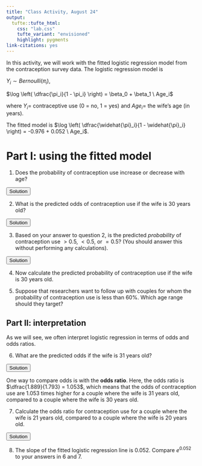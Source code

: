 ```yaml
---
title: "Class Activity, August 24"
output: 
  tufte::tufte_html:
    css: "lab.css"
    tufte_variant: "envisioned"
    highlight: pygments
link-citations: yes
---
```


In this activity, we will work with the fitted logistic regression model from the contraception survey data. The logistic regression model is 

$Y_i \sim Bernoulli(\pi_i)$,

$\log \left( \dfrac{\pi_i}{1 - \pi_i} \right) = \beta_0 + \beta_1 \ Age_i$

where $Y_i =$ contraceptive use (0 = no, 1 = yes) and $Age_i =$ the wife's age (in years).

The fitted model is $\log \left( \dfrac{\widehat{\pi}_i}{1 - \widehat{\pi}_i} \right) = -0.976 + 0.052 \ Age_i$.

# Part I: using the fitted model

1. Does the probability of contraception use increase or decrease with age?

<SCRIPT>
function ShowAndHide(divid) {
    var x = document.getElementById(divid);
    if (x.style.display == 'none') {
        x.style.display = 'block';
    } else {
        x.style.display = 'none';
    }
}
</SCRIPT>

<BUTTON ONCLICK="ShowAndHide('q1_solution')">Solution</BUTTON>

<DIV ID="q1_solution" STYLE="display:none">
The slope of the fitted model (0.052) is positive, which means that the log odds increase as age increases. Therefore the probability also increases as age increases.
</DIV>

2. What is the predicted odds of contraception use if the wife is 30 years old?

<BUTTON ONCLICK="ShowAndHide('q2_solution')">Solution</BUTTON>

<DIV ID="q2_solution" STYLE="display:none">
The predicted odds are $\exp\{ -0.976 + 0.052 \cdot 30 \} = 1.793$
</DIV>

3. Based on your answer to question 2, is the predicted *probability* of contraception use $> 0.5$, $< 0.5$, or $= 0.5$? (You should answer this without performing any calculations).

<BUTTON ONCLICK="ShowAndHide('q3_solution')">Solution</BUTTON>

<DIV ID="q3_solution" STYLE="display:none">
Remember that the probability is > 0.5 when the odds are > 1. Since the odds here are 1.793, the predicted probability is > 0.5.
</DIV>

4. Now calculate the predicted probability of contraception use if the wife is 30 years old.

5. Suppose that researchers want to follow up with couples for whom the probability of contraception use is less than 60%. Which age range should they target?

## Part II: interpretation

As we will see, we often interpret logistic regression in terms of odds and odds ratios.

6. What are the predicted odds if the wife is 31 years old?

<BUTTON ONCLICK="ShowAndHide('q6_solution')">Solution</BUTTON>

<DIV ID="q6_solution" STYLE="display:none">
The predicted odds are $\exp\{ -0.976 + 0.052 \cdot 31 \} = 1.889$
</DIV>

One way to compare odds is with the **odds ratio**. Here, the odds ratio is $\dfrac{1.889}{1.793} = 1.053$, which means that the odds of contraception use are 1.053 times higher for a couple where the wife is 31 years old, compared to a couple where the wife is 30 years old.

7. Calculate the odds ratio for contraception use for a couple where the wife is 21 years old, compared to a couple where the wife is 20 years old.

<BUTTON ONCLICK="ShowAndHide('q7_solution')">Solution</BUTTON>

<DIV ID="q7_solution" STYLE="display:none">
The odds ratio is $\dfrac{\exp\{ -0.976 + 0.052 \cdot 21 \}}{\exp\{ -0.976 + 0.052 \cdot 20 \}} = 1.053$
</DIV>

8. The slope of the fitted logistic regression line is 0.052. Compare $e^{0.052}$ to your answers in 6 and 7.

